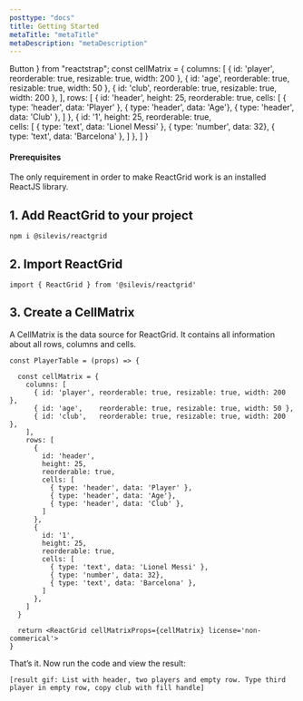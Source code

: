 ```yaml
---
posttype: "docs"
title: Getting Started
metaTitle: "metaTitle"
metaDescription: "metaDescription"
---
```


  Button
} from "reactstrap";
const cellMatrix = {
  columns: [
    { id: 'player', reorderable: true, resizable: true, width: 200 },
    { id: 'age',    reorderable: true, resizable: true, width: 50 },
    { id: 'club',   reorderable: true, resizable: true, width: 200 },
  ],
  rows: [
    { 
      id: 'header', 
      height: 25, 
      reorderable: true, 
      cells: [
        { type: 'header', data: 'Player' },
        { type: 'header', data: 'Age'},
        { type: 'header', data: 'Club' },
      ]
    },
    { 
      id: '1', 
      height: 25, 
      reorderable: true,  
      cells: [
        { type: 'text', data: 'Lionel Messi' },
        { type: 'number', data: 32},
        { type: 'text', data: 'Barcelona' },
      ]
    },
  ]
}

#### Prerequisites
The only requirement in order to make ReactGrid work is an installed ReactJS library.

## 1. Add ReactGrid to your project

```shell
npm i @silevis/reactgrid
```

## 2. Import ReactGrid 

```tsx
import { ReactGrid } from '@silevis/reactgrid'
```

## 3. Create a CellMatrix

A CellMatrix is the data source for ReactGrid. It contains all information about all rows, columns and cells.

```tsx
const PlayerTable = (props) => {

  const cellMatrix = {
    columns: [
      { id: 'player', reorderable: true, resizable: true, width: 200 },
      { id: 'age',    reorderable: true, resizable: true, width: 50 },
      { id: 'club',   reorderable: true, resizable: true, width: 200 },
    ],
    rows: [
      { 
        id: 'header', 
        height: 25, 
        reorderable: true, 
        cells: [
          { type: 'header', data: 'Player' },
          { type: 'header', data: 'Age'},
          { type: 'header', data: 'Club' },
        ]
      },
      { 
        id: '1', 
        height: 25, 
        reorderable: true,  
        cells: [
          { type: 'text', data: 'Lionel Messi' },
          { type: 'number', data: 32},
          { type: 'text', data: 'Barcelona' },
        ]
      },
    ]
  }

  return <ReactGrid cellMatrixProps={cellMatrix} license='non-commerical'> 
}
```

That’s it. Now run the code and view the result:

`[result gif: List with header, two players and empty row. Type third player in empty row, copy club with fill handle]`

<div style={{position: 'relative', height: '100%'}}>
  <ReactGrid cellMatrixProps={cellMatrix} customFocuses={[]} />
</div>



